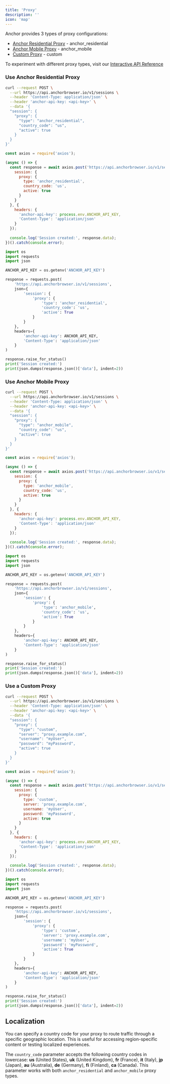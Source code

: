 ```yaml
---
title: 'Proxy'
description: ''
icon: 'map'
---
```


Anchor provides 3 types of proxy configurations:
- [Anchor Residential Proxy](/advanced/proxy#use-anchor-residential-proxy) - anchor_residential
- [Anchor Mobile Proxy](/advanced/proxy#use-anchor-mobile-proxy) - anchor_mobile
- [Custom Proxy](/advanced/proxy#use-a-custom-proxy) - custom

To experiment with different proxy types, visit our [Interactive API Reference](/api-reference/browser-sessions/start-browser-session)

### Use Anchor Residential Proxy

<CodeGroup>

```bash curl
curl --request POST \
  --url https://api.anchorbrowser.io/v1/sessions \
  --header 'Content-Type: application/json' \
  --header 'anchor-api-key: <api-key>' \
  --data '{
  "session": {
    "proxy": {
      "type": "anchor_residential",
      "country_code": "us",
      "active": true
    }
  }
}'
```

```javascript node.js
const axios = require('axios');

(async () => {
  const response = await axios.post('https://api.anchorbrowser.io/v1/sessions', {
    session: {
      proxy: {
        type: 'anchor_residential',
        country_code: 'us',
        active: true
      }
    }
  }, {
    headers: {
      'anchor-api-key': process.env.ANCHOR_API_KEY,
      'Content-Type': 'application/json'
    }
  });
  
  console.log('Session created:', response.data);
})().catch(console.error);
```

```python python
import os
import requests
import json

ANCHOR_API_KEY = os.getenv('ANCHOR_API_KEY')

response = requests.post(
    'https://api.anchorbrowser.io/v1/sessions',
    json={
        'session': {
            'proxy': {
                'type': 'anchor_residential',
                'country_code': 'us',
                'active': True
            }
        }
    },
    headers={
        'anchor-api-key': ANCHOR_API_KEY,
        'Content-Type': 'application/json'
    }
)

response.raise_for_status()
print('Session created:')
print(json.dumps(response.json()['data'], indent=2))
```

</CodeGroup>

### Use Anchor Mobile Proxy

<CodeGroup>

```bash curl
curl --request POST \
  --url https://api.anchorbrowser.io/v1/sessions \
  --header 'Content-Type: application/json' \
  --header 'anchor-api-key: <api-key>' \
  --data '{
  "session": {
    "proxy": {
      "type": "anchor_mobile",
      "country_code": "us",
      "active": true
    }
  }
}'
```

```javascript node.js
const axios = require('axios');

(async () => {
  const response = await axios.post('https://api.anchorbrowser.io/v1/sessions', {
    session: {
      proxy: {
        type: 'anchor_mobile',
        country_code: 'us',
        active: true
      }
    }
  }, {
    headers: {
      'anchor-api-key': process.env.ANCHOR_API_KEY,
      'Content-Type': 'application/json'
    }
  });
  
  console.log('Session created:', response.data);
})().catch(console.error);
```

```python python
import os
import requests
import json

ANCHOR_API_KEY = os.getenv('ANCHOR_API_KEY')

response = requests.post(
    'https://api.anchorbrowser.io/v1/sessions',
    json={
        'session': {
            'proxy': {
                'type': 'anchor_mobile',
                'country_code': 'us',
                'active': True
            }
        }
    },
    headers={
        'anchor-api-key': ANCHOR_API_KEY,
        'Content-Type': 'application/json'
    }
)

response.raise_for_status()
print('Session created:')
print(json.dumps(response.json()['data'], indent=2))
```

</CodeGroup>

### Use a Custom Proxy

<CodeGroup>

```bash curl
curl --request POST \
  --url https://api.anchorbrowser.io/v1/sessions \
  --header 'Content-Type: application/json' \
  --header 'anchor-api-key: <api-key>' \
  --data '{
  "session": {
    "proxy": {
      "type": "custom",
      "server": "proxy.example.com",
      "username": "myUser",
      "password": "myPassword",
      "active": true
    }
  }
}'
```

```javascript node.js
const axios = require('axios');

(async () => {
  const response = await axios.post('https://api.anchorbrowser.io/v1/sessions', {
    session: {
      proxy: {
        type: 'custom',
        server: 'proxy.example.com',
        username: 'myUser',
        password: 'myPassword',
        active: true
      }
    }
  }, {
    headers: {
      'anchor-api-key': process.env.ANCHOR_API_KEY,
      'Content-Type': 'application/json'
    }
  });
  
  console.log('Session created:', response.data);
})().catch(console.error);
```

```python python
import os
import requests
import json

ANCHOR_API_KEY = os.getenv('ANCHOR_API_KEY')

response = requests.post(
    'https://api.anchorbrowser.io/v1/sessions',
    json={
        'session': {
            'proxy': {
                'type': 'custom',
                'server': 'proxy.example.com',
                'username': 'myUser',
                'password': 'myPassword',
                'active': True
            }
        }
    },
    headers={
        'anchor-api-key': ANCHOR_API_KEY,
        'Content-Type': 'application/json'
    }
)

response.raise_for_status()
print('Session created:')
print(json.dumps(response.json()['data'], indent=2))
```

</CodeGroup>

## Localization

You can specify a country code for your proxy to route traffic through a specific geographic location. This is useful for accessing region-specific content or testing localized experiences.

The `country_code` parameter accepts the following country codes in lowercase: **us** (United States), **uk** (United Kingdom), **fr** (France), **it** (Italy), **jp** (Japan), **au** (Australia), **de** (Germany), **fi** (Finland), **ca** (Canada). This parameter works with both `anchor_residential` and `anchor_mobile` proxy types.
